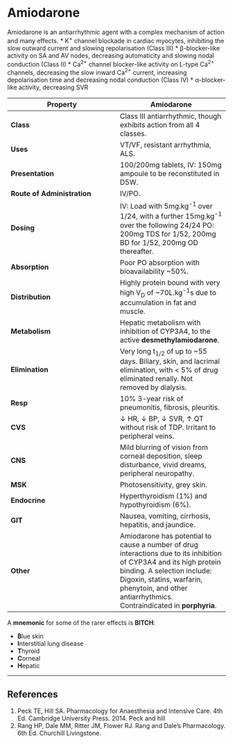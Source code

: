 # Amiodarone


Amiodarone is an antiarrhythmic agent with a complex mechanism of action and many effects.
* K^+^ channel blockade in cardiac myocytes, inhibiting the slow outward current and slowing repolarisation (Class III)
* β-blocker-like activity on SA and AV nodes, decreasing automaticity and slowing nodal conduction (Class II)
* Ca^2+^ channel blocker-like activity on L-type Ca^2+^ channels, decreasing the slow inward Ca^2+^ current, increasing depolarisation time and decreasing nodal conduction (Class IV)
* α-blocker-like activity, decreasing SVR

|Property|Amiodarone|
|--|--|
|**Class**|Class III antiarrhythmic, though exhibits action from all 4 classes.|
|**Uses**|VT/VF, resistant arrhythmia, ALS.|
|**Presentation**|100/200mg tablets, IV: 150mg ampoule to be reconstituted in D5W.|
|**Route of Administration**|IV/PO.|
|**Dosing**|IV: Load with 5mg.kg^-1^ over 1/24, with a further 15mg.kg^-1^ over the following 24/24  PO: 200mg TDS for 1/52, 200mg BD for 1/52, 200mg OD thereafter.|
|**Absorption**|Poor PO absorption with bioavailability ~50%.|
|**Distribution**|Highly protein bound with very high V~D~ of ~70L.kg^-1^s due to accumulation in fat and muscle.|
|**Metabolism**|Hepatic metabolism with inhibition of CYP3A4, to the active **desmethylamiodarone**.|
|**Elimination**|Very long t~1/2~ of up to ~55 days. Biliary, skin, and lacrimal elimination, with < 5% of drug eliminated renally. Not removed by dialysis.|
|**Resp**|10% 3-year risk of pneumonitis, fibrosis, pleuritis.|
|**CVS**|↓ HR, ↓ BP, ↓ SVR, ↑ QT without risk of TDP. Irritant to peripheral veins.|
|**CNS**|Mild blurring of vision from corneal deposition, sleep disturbance, vivid dreams, peripheral neuropathy.|
|**MSK**|Photosensitivity, grey skin.|
|**Endocrine**|Hyperthyroidism (1%) and hypothyroidism (6%).|
|**GIT**|Nausea, vomiting, cirrhosis, hepatitis, and jaundice.|
|**Other**|Amiodarone has potential to cause a number of drug interactions due to its inhibition of CYP3A4 and its high protein binding. A selection include: Digoxin, statins, warfarin, phenytoin, and other antiarrhythmics. <br> Contraindicated in **porphyria**.

A **mnemonic** for some of the rarer effects is **BITCH**:

* **B**lue skin
* **I**nterstitial lung disease
* **T**hyroid
* **C**orneal
* **H**epatic

---
## References

1. Peck TE, Hill SA. Pharmacology for Anaesthesia and Intensive Care. 4th Ed. Cambridge University Press. 2014. Peck and hill
2. Rang HP, Dale MM, Ritter JM, Flower RJ. Rang and Dale's Pharmacology. 6th Ed. Churchill Livingstone.